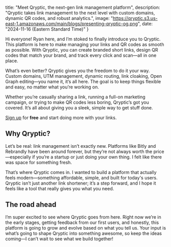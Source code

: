   title: "Meet Qryptic, the next-gen link management platform",
  description: "Qryptic takes link management to the next level with custom domains, dynamic QR codes, and robust analytics.",
  image: "https://qryptic.s3.us-east-1.amazonaws.com/main/blogs/presenting-qryptic-og.png",
  date: "2024-11-16 (Eastern Standard Time)"
}

Hi everyone! Ryan here, and I’m stoked to finally introduce you to Qryptic. This platform is here to make managing your links and QR codes as smooth as possible. With Qryptic, you can create branded short links, design QR codes that match your brand, and track every click and scan—all in one place.

What’s even better? Qryptic gives you the freedom to do it your way. Custom domains, UTM management, dynamic routing, link cloaking, Open Graph editing—you name it, it’s all here. The goal is to keep things flexible and easy, no matter what you’re working on.

Whether you’re casually sharing a link, running a full-on marketing campaign, or trying to make QR codes less boring, Qryptic’s got you covered. It’s all about giving you a sleek, simple way to get stuff done.  

<a href="https://app.qryptic.io/register">Sign up</a> for **free** and start doing more with your links.

## Why Qryptic?

Let’s be real: link management isn’t exactly new. Platforms like Bitly and Rebrandly have been around forever, but they’re not always worth the price—especially if you’re a startup or just doing your own thing. I felt like there was space for something fresh.

That’s where Qryptic comes in. I wanted to build a platform that actually feels modern—something affordable, simple, and built for today's users. Qryptic isn’t just another link shortener; it’s a step forward, and I hope it feels like a tool that really gives you what you need.

## The road ahead

I’m super excited to see where Qryptic goes from here. Right now we’re in the early stages, getting feedback from our first users, and honestly, this platform is going to grow and evolve based on what you tell us. Your input is what’s going to shape Qryptic into something awesome, so keep the ideas coming—I can’t wait to see what we build together!
